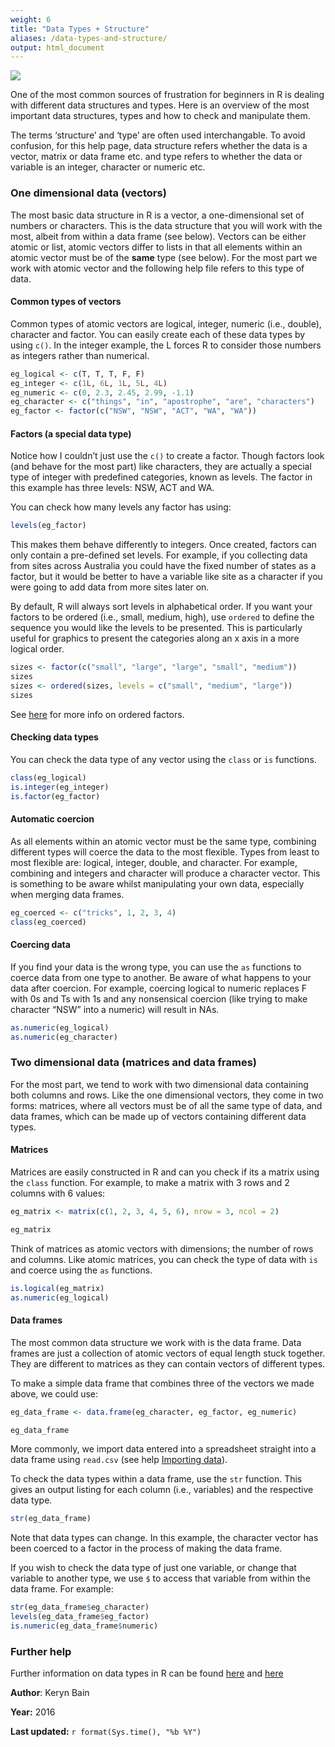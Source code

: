 ```yaml
---
weight: 6
title: "Data Types + Structure"
aliases: /data-types-and-structure/
output: html_document
---
```


![](Data_types_structure_image.jpg)

One of the most common sources of frustration for beginners in R is dealing with different data structures and types. Here is an overview of the most important data structures, types and how to check and manipulate them. 

The terms 'structure' and 'type' are often used interchangable. To avoid confusion, for this help page, data structure refers whether the data is a vector, matrix or data frame etc. and type refers to  whether the data or variable is an integer, character or numeric etc. 
  
 
### One dimensional data (vectors)
 
The most basic data structure in R is a vector, a one-dimensional set of numbers or characters. This is the data structure that you will work with the most, albeit from within a data frame (see below). Vectors can be either atomic or list, atomic vectors differ to lists in that all elements within an atomic vector must be of the **same** type (see below). For the most part we work with atomic vector and the following help file refers to this type of data.   
  

#### Common types of vectors
 
Common types of atomic vectors are logical, integer, numeric (i.e., double), character and factor. You can easily create each of these data types by using `c()`. In the integer example, the L forces R to consider those numbers as integers rather than numerical.
 

```r
eg_logical <- c(T, T, T, F, F)
eg_integer <- c(1L, 6L, 1L, 5L, 4L)
eg_numeric <- c(0, 2.3, 2.45, 2.99, -1.1)
eg_character <- c("things", "in", "apostrophe", "are", "characters")
eg_factor <- factor(c("NSW", "NSW", "ACT", "WA", "WA"))
```
  
  
#### Factors (a special data type)
 

Notice how I couldn't just use the `c()` to create a factor. Though factors look (and behave for the most part) like characters, they are actually a special type of integer with predefined categories, known as levels. The factor in this example has three levels: NSW, ACT and WA.

You can check how many levels any factor has using:

```r
levels(eg_factor)
```

This makes them behave differently to integers. Once created, factors can only contain a pre-defined set levels. For example, if you collecting data from sites across Australia you could have the fixed number of states as a factor, but it would be better to have a variable like site as a character if you were going to add data from more sites later on.

By default, R will always sort levels in alphabetical order. If you want your factors to be ordered (i.e., small, medium, high), use `ordered` to define the sequence you would like the levels to be presented. This is particularly useful for graphics to present the categories along an x axis in a more logical order. 

```r
sizes <- factor(c("small", "large", "large", "small", "medium"))
sizes
sizes <- ordered(sizes, levels = c("small", "medium", "large"))
sizes
```

See [here](http://www.cookbook-r.com/Manipulating_data/Changing_the_order_of_levels_of_a_factor/) for more info on ordered factors. 
  

#### Checking data types
 
You can check the data type of any vector using the `class` or `is` functions.

```r
class(eg_logical)
is.integer(eg_integer)
is.factor(eg_factor)
```
  

#### Automatic coercion 
 
As all elements within an atomic vector must be the same type, combining different types will coerce the data to the most flexible. Types from least to most flexible are: logical, integer, double, and character. For example, combining and integers and character will produce a character vector. This is something to be aware whilst manipulating your own data, especially when merging data frames. 

```r
eg_coerced <- c("tricks", 1, 2, 3, 4)
class(eg_coerced)
```
  

#### Coercing data
 
If you find your data is the wrong type, you can use the `as` functions to coerce data from one type to another. Be aware of what happens to your data after coercion. For example, coercing logical to numeric replaces F with 0s and Ts with 1s and any nonsensical coercion (like trying to make character "NSW" into a numeric) will result in NAs. 

```r
as.numeric(eg_logical)
as.numeric(eg_character)
```
  

### Two dimensional data (matrices and data frames)
 
For the most part, we tend to work with two dimensional data containing both columns and rows. Like the one dimensional vectors, they come in two forms: matrices, where all vectors must be of all the same type of data, and data frames, which can be made up of vectors containing different data types.
  

#### Matrices
 
Matrices are easily constructed in R and can you check if its a matrix using the `class` function. For example, to make a matrix with 3 rows and 2 columns with 6 values:

```r
eg_matrix <- matrix(c(1, 2, 3, 4, 5, 6), nrow = 3, ncol = 2)
```


```r
eg_matrix
```

Think of matrices as atomic vectors with dimensions; the number of rows and columns. Like atomic matrices, you can check the type of data with `is` and coerce using the `as` functions. 


```r
is.logical(eg_matrix)
as.numeric(eg_logical)
``` 
  

#### Data frames
 
The most common data structure we work with is the data frame. Data frames are just a collection of atomic vectors of equal length stuck together. They are different to matrices as they can contain vectors of different types.

To make a simple data frame that combines three of the vectors we made above, we could use:

```r
eg_data_frame <- data.frame(eg_character, eg_factor, eg_numeric)
```

```r
eg_data_frame
```


More commonly, we import data entered into a spreadsheet straight into a data frame using `read.csv` (see help [Importing data](../importing-data/)). 

To check the data types within a data frame, use the `str` function. This gives an output listing for each column (i.e., variables) and the respective data type. 

```r
str(eg_data_frame)
``` 

Note that data types can change. In this example, the character vector has been coerced to a factor in the process of making the data frame.

If you wish to check the data type of just one variable, or change that variable to another type, we use `$` to access that variable from within the data frame. For example:

```r
str(eg_data_frame$eg_character)
levels(eg_data_frame$eg_factor)
is.numeric(eg_data_frame$numeric)
``` 
  

### Further help
 
Further information on data types in R can be found [here](https://www.stat.auckland.ac.nz/~paul/ItDT/HTML/node64.html)
and [here](http://www.statmethods.net/input/datatypes.html)
  

**Author**: Keryn Bain
 
**Year:** 2016

**Last updated:** `r format(Sys.time(), "%b %Y")`

